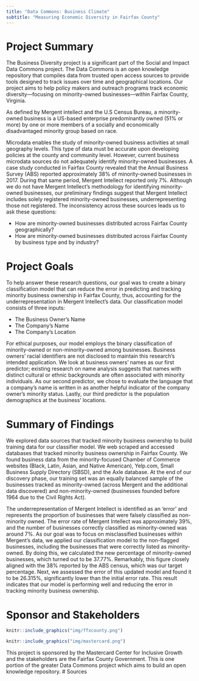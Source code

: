 ```yaml
---
title: "Data Commons: Business Climate"
subtitle: "Measuring Economic Diversity in Fairfax County"
---
```


# Project Summary
The Business Diversity project is a significant part of the Social and Impact Data Commons project. The Data Commons is an open knowledge repository that compiles data from trusted open access sources to provide tools designed to track issues over time and geographical locations. Our project aims to help policy makers and outreach programs track economic diversity—focusing on minority-owned businesses—within Fairfax County, Virginia.

As defined by Mergent intellect and the U.S Census Bureau, a minority-owned business is a US-based enterprise predominantly owned (51% or more) by one or more members of a socially and economically disadvantaged minority group based on race.

Microdata enables the study of minority-owned business activities at small geography levels. This type of data must be accurate upon developing policies at the county and community level. However, current business microdata sources do not adequately identify minority-owned businesses. A case study conducted in Fairfax County revealed that the Annual Business Survey (ABS) reported approximately 38% of minority-owned businesses in 2017. During that same period, Mergent Intellect reported only 7%. Although we do not have Mergent Intellect’s methodology for identifying minority-owned businesses, our preliminary findings suggest that Mergent Intellect includes solely registered minority-owned businesses, underrepresenting those not registered. The inconsistency across these sources leads us to ask these questions:

- How are minority-owned businesses distributed across Fairfax County geographically?
- How are minority-owned businesses distributed across Fairfax County by business type and by industry?

# Project Goals
To help answer these research questions, our goal was to create a binary classification model that can reduce the error in predicting and tracking minority business ownership in Fairfax County, thus, accounting for the underrepresentation in Mergent Intellect’s data. Our classification model consists of three inputs:

- The Business Owner’s Name
- The Company’s Name
- The Company’s Location

For ethical purposes, our model employs the binary classification of minority-owned or non-minority-owned among businesses. Business owners’ racial identifiers are not disclosed to maintain this research’s intended application. We look at business owners’ names as our first predictor; existing research on name analysis suggests that names with distinct cultural or ethnic backgrounds are often associated with minority individuals. As our second predictor, we chose to evaluate the language that a company’s name is written in as another helpful indicator of the company owner’s minority status. Lastly, our third predictor is the population demographics at the business’ locations.

# Summary of Findings
We explored data sources that tracked minority business ownership to build training data for our classifier model. We web scraped and accessed databases that tracked minority business ownership in Fairfax County. We found business data from the minority-focused Chamber of Commerce websites (Black, Latin, Asian, and Native American), Yelp.com, Small Business Supply Directory (SBSD), and the Axle database. At the end of our discovery phase, our training set was an equally balanced sample of the businesses tracked as minority-owned (across Mergent and the additional data discovered) and non-minority-owned (businesses founded before 1964 due to the Civil Rights Act).

The underrepresentation of Mergent Intellect is identified as an ‘error’ and represents the proportion of businesses that were falsely classified as non-minority owned. The error rate of Mergent Intellect was approximately 39%, and the number of businesses correctly classified as minority-owned was around 7%. As our goal was to focus on misclassified businesses within Mergent’s data, we applied our classification model to the non-flagged businesses, including the businesses that were correctly listed as minority-owned. By doing this, we calculated the new percentage of minority-owned businesses, which turned out to be 37.77%. Remarkably, this figure closely aligned with the 38% reported by the ABS census, which was our target percentage. Next, we assessed the error of this updated model and found it to be 26.315%, significantly lower than the initial error rate. This result indicates that our model is performing well and reducing the error in tracking minority business ownership.

# Sponsor and Stakeholders

```r
knitr::include_graphics("img/ffxcounty.png")
```
```r
knitr::include_graphics("img/mastercard.png")
```

This project is sponsored by the Mastercard Center for Inclusive Growth and the stakeholders are the Fairfax County Government. This is one portion of the greater Data Commons project which aims to build an open knowledge repository. 
# Sources 
